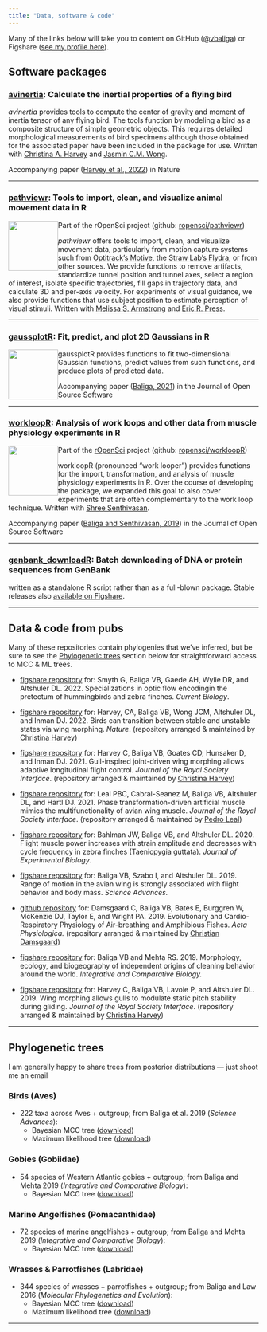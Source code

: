 ---
title: "Data, software & code"
---

Many of the links below will take you to content on GitHub ([\@vbaliga](https://github.com/vbaliga)) or Figshare ([see my profile here](https://figshare.com/authors/Vikram_B_Baliga/4769286)).

## Software packages

### [avinertia](https://cran.r-project.org/web/packages/AvInertia/index.html): Calculate the inertial properties of a flying bird

*avinertia* provides tools to compute the center of gravity and moment of inertia tensor of any flying bird. The tools function by modeling a bird as a composite structure of simple geometric objects. This requires detailed morphological measurements of bird specimens although those obtained for the associated paper have been included in the package for use. Written with [Christina A. Harvey](https://www.christinaharvey.ca/) and [Jasmin C.M. Wong](https://research-information.bris.ac.uk/en/persons/jasmin-wong).

Accompanying paper ([Harvey et al., 2022](https://doi.org/10.1038/s41586-022-04477-8)) in Nature

------------------------------------------------------------------------

### [pathviewr](https://github.com/ropensci/pathviewr): Tools to import, clean, and visualize animal movement data in R

![](/images/pathviewrhex_600dpi_trns.png){fig-alt="pathviewr r package" style="float:left;" width="100"}

Part of the rOpenSci project (github: [ropensci/pathviewr](https://github.com/ropensci/pathviewr))

*pathviewr* offers tools to import, clean, and visualize movement data, particularly from motion capture systems such from [Optitrack's Motive](https://optitrack.com/products/motive/), the [Straw Lab's Flydra](https://github.com/strawlab/flydra), or from other sources. We provide functions to remove artifacts, standardize tunnel position and tunnel axes, select a region of interest, isolate specific trajectories, fill gaps in trajectory data, and calculate 3D and per-axis velocity. For experiments of visual guidance, we also provide functions that use subject position to estimate perception of visual stimuli. Written with [Melissa S. Armstrong](https://melissasarmstrong.com/) and [Eric R. Press](https://www.grad.ubc.ca/campus-community/meet-our-students/press-eric).

------------------------------------------------------------------------

### [gaussplotR](https://github.com/vbaliga/gaussplotR): Fit, predict, and plot 2D Gaussians in R

![](/images/gaussplotR.png){fig-alt="gaussplotR r package" style="float:left;" width="100"}

gaussplotR provides functions to fit two-dimensional Gaussian functions, predict values from such functions, and produce plots of predicted data.

Accompanying paper ([Baliga, 2021](https://doi.org/10.21105/joss.03074)) in the Journal of Open Source Software

------------------------------------------------------------------------

### [workloopR](https://github.com/ropensci/workloopR): Analysis of work loops and other data from muscle physiology experiments in R

![](/images/workloopR_icon_300dpi.png){fig-alt="workloopR r package" style="float:left;" width="100"}

Part of the [rOpenSci](https://ropensci.org/) project (github: [ropensci/workloopR](https://github.com/ropensci/workloopR))

workloopR (pronounced "work looper") provides functions for the import, transformation, and analysis of muscle physiology experiments in R. Over the course of developing the package, we expanded this goal to also cover experiments that are often complementary to the work loop technique. Written with [Shree Senthivasan](https://www.linkedin.com/in/shreeram-senthivasan-43b0881bb/).

Accompanying paper ([Baliga and Senthivasan, 2019](https://doi.org/10.21105/joss.01856)) in the Journal of Open Source Software

------------------------------------------------------------------------

### [genbank_downloadR](https://github.com/vbaliga/genbank_downloadR): Batch downloading of DNA or protein sequences from GenBank

written as a standalone R script rather than as a full-blown package. Stable releases also [available on Figshare](https://doi.org/10.6084/m9.figshare.12980189).

------------------------------------------------------------------------

## Data & code from pubs

Many of these repositories contain phylogenies that we've inferred, but be sure to see the [Phylogenetic trees](data-software-code.qmd#phylogenetic-trees) section below for straightforward access to MCC & ML trees.

-   [figshare repository](https://doi.org/10.6084/m9.figshare.19425737) for: Smyth G**,** Baliga VB**,** Gaede AH, Wylie DR, and Altshuler DL. 2022. Specializations in optic flow encodingin the pretectum of hummingbirds and zebra finches. *Current Biology*.

-   [figshare repository](https://figshare.com/collections/Supplement_to_Inertia_links_avian_morphology_to_flight_manoeuvrability/5503989) for: Harvey, CA, Baliga VB, Wong JCM, Altshuler DL, and Inman DJ. 2022. Birds can transition between stable and unstable states via wing morphing. *Nature*. (repository arranged & maintained by [Christina Harvey](https://figshare.com/authors/Christina_Harvey/4766004))

-   [figshare repository](https://rs.figshare.com/collections/Supplementary_material_from_Gull-inspired_joint-driven_wing_morphing_allows_adaptive_longitudinal_flight_control_/5438933) for: Harvey C, Baliga VB, Goates CD, Hunsaker D, and Inman DJ. 2021. Gull-inspired joint-driven wing morphing allows adaptive longitudinal flight control. *Journal of the Royal Society Interface*. (repository arranged & maintained by [Christina Harvey](https://figshare.com/authors/Christina_Harvey/4766004))

-   [figshare repository](https://rs.figshare.com/collections/Supplementary_material_from_Phase_transformation-driven_artificial_muscle_mimics_the_multi-functionality_of_avian_wing_muscle_/5675606) for: Leal PBC, Cabral-Seanez M, Baliga VB, Altshuler DL, and Hartl DJ. 2021. Phase transformation-driven artificial muscle mimics the multifunctionality of avian wing muscle. *Journal of the Royal Society Interface*. (repository arranged & maintained by [Pedro Leal](https://rs.figshare.com/authors/_/11598656))

-   [figshare repository](https://figshare.com/articles/dataset/Data_and_code_for_Flight_muscle_power_increases_with_strain_amplitude_and_decreases_with_cycle_frequency_in_zebra_finches_Taeniopygia_guttata_/12520733) for: Bahlman JW, Baliga VB, and Altshuler DL. 2020. Flight muscle power increases with strain amplitude and decreases with cycle frequency in zebra finches (Taeniopygia guttata). *Journal of Experimental Biology*.

-   [figshare repository](https://doi.org/10.6084/m9.figshare.8856161) for: Baliga VB, Szabo I, and Altshuler DL. 2019. Range of motion in the avian wing is strongly associated with flight behavior and body mass. *Science Advances.*

-   [github repository](https://github.com/christiandamsgaard/Evolution-of-air-breathing) for: Damsgaard C, Baliga VB, Bates E, Burggren W, McKenzie DJ, Taylor E, and Wright PA. 2019. Evolutionary and Cardio-Respiratory Physiology of Air-breathing and Amphibious Fishes. *Acta Physiologica.* (repository arranged & maintained by [Christian Damsgaard](https://github.com/christiandamsgaard))

-   [figshare repository](https://doi.org/10.6084/m9.figshare.7658597) for: Baliga VB and Mehta RS. 2019. Morphology, ecology, and biogeography of independent origins of cleaning behavior around the world. *Integrative and Comparative Biology.*

-   [figshare repository](https://doi.org/10.6084/m9.figshare.c.3977505.v1) for: Harvey C, Baliga VB, Lavoie P, and Altshuler DL. 2019. Wing morphing allows gulls to modulate static pitch stability during gliding. *Journal of the Royal Society Interface*. (repository arranged & maintained by [Christina Harvey](https://figshare.com/authors/Christina_Harvey/4766004))

------------------------------------------------------------------------

## Phylogenetic trees

I am generally happy to share trees from posterior distributions --- just shoot me an email

### Birds (Aves)

-   222 taxa across Aves + outgroup; from Baliga et al. 2019 (*Science Advances*):
    -   Bayesian MCC tree ([download](https://vikram-baliga.squarespace.com/s/Baliga-etal-Science-Advances_222s_Avian_MCCtree.tre))
    -   Maximum likelihood tree ([download](https://vikram-baliga.squarespace.com/s/Baliga-etal-Science-Advances_222s_Avian_MLtree.tre))

### Gobies (Gobiidae)

-   54 species of Western Atlantic gobies + outgroup; from Baliga and Mehta 2019 (*Integrative and Comparative Biology*):
    -   Bayesian MCC tree ([download](https://vikram-baliga.squarespace.com/s/Gobiidae_MCC.tre))

### Marine Angelfishes (Pomacanthidae)

-   72 species of marine angelfishes + outgroup; from Baliga and Mehta 2019 (*Integrative and Comparative Biology*):
    -   Bayesian MCC tree ([download](https://vikram-baliga.squarespace.com/s/Pomacanthidae_MCC.tre))

### Wrasses & Parrotfishes (Labridae)

-   344 species of wrasses + parrotfishes + outgroup; from Baliga and Law 2016 (*Molecular Phylogenetics and Evolution*):
    -   Bayesian MCC tree ([download](https://vikram-baliga.squarespace.com/s/BaligaLaw2016_344SP_MCC.nwk))
    -   Maximum likelihood tree ([download](https://vikram-baliga.squarespace.com/s/BaligaLaw2016_344SP_MLtree.nwk))

------------------------------------------------------------------------
